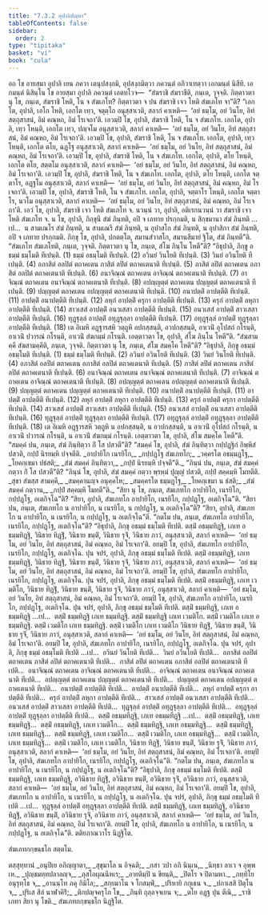 ```yaml
---
title: "7.3.2 อุปาลิปญฺหา"
tableOfContents: false
sidebar:
  order: 2
type: "tipitaka"
basket: "vi"
book: "cula"
---
```



<DynamicBreadcrumb />

<Division number="351" book="cula">

<Paragraph number="1593" book="cula">
อถ โข อายสฺมา อุปาลิ เยน ภควา เตนุปสงฺกมิ, อุปสงฺกมิตฺวา ภควนฺตํ อภิวาเทตฺวา เอกมนฺตํ นิสีทิ. เอกมนฺตํ นิสินฺโน โข อายสฺมา อุปาลิ ภควนฺตํ เอตทโวจ—  “สํฆราชิ สํฆราชีติ, ภนฺเต, วุจฺจติ. กิตฺตาวตา นุ โข, ภนฺเต, สํฆราชิ โหติ, โน จ สํฆเภโท? กิตฺตาวตา จ ปน สํฆราชิ เจว โหติ สํฆเภโท จา”ติ?
</Paragraph>

<Paragraph number="1594" book="cula">
“เอกโต, อุปาลิ, เอโก โหติ, เอกโต เทฺว, จตุตฺโถ อนุสฺสาเวติ, สลากํ คาเหติ—  ‘อยํ ธมฺโม, อยํ วินโย, อิทํ สตฺถุสาสนํ, อิมํ คณฺหถ, อิมํ โรเจถา’ติ. เอวมฺปิ โข, อุปาลิ, สํฆราชิ โหติ, โน จ สํฆเภโท. เอกโต, อุปาลิ, เทฺว โหนฺติ, เอกโต เทฺว, ปญฺจโม อนุสฺสาเวติ, สลากํ คาเหติ—  ‘อยํ ธมฺโม, อยํ วินโย, อิทํ สตฺถุสาสนํ, อิมํ คณฺหถ, อิมํ โรเจถา’ติ. เอวมฺปิ โข, อุปาลิ, สํฆราชิ โหติ, โน จ สํฆเภโท. เอกโต, อุปาลิ, เทฺว โหนฺติ, เอกโต ตโย, ฉฏฺโฐ อนุสฺสาเวติ, สลากํ คาเหติ—  ‘อยํ ธมฺโม, อยํ วินโย, อิทํ สตฺถุสาสนํ, อิมํ คณฺหถ, อิมํ โรเจถา’ติ. เอวมฺปิ โข, อุปาลิ, สํฆราชิ โหติ, โน จ สํฆเภโท. เอกโต, อุปาลิ, ตโย โหนฺติ, เอกโต ตโย, สตฺตโม อนุสฺสาเวติ, สลากํ คาเหติ—  ‘อยํ ธมฺโม, อยํ วินโย, อิทํ สตฺถุสาสนํ, อิมํ คณฺหถ, อิมํ โรเจถา’ติ. เอวมฺปิ โข, อุปาลิ, สํฆราชิ โหติ, โน จ สํฆเภโท. เอกโต, อุปาลิ, ตโย โหนฺติ, เอกโต จตฺตาโร, อฏฺฐโม อนุสฺสาเวติ, สลากํ คาเหติ—  ‘อยํ ธมฺโม, อยํ วินโย, อิทํ สตฺถุสาสนํ, อิมํ คณฺหถ, อิมํ โรเจถา’ติ. เอวมฺปิ โข, อุปาลิ, สํฆราชิ โหติ, โน จ สํฆเภโท. เอกโต, อุปาลิ, จตฺตาโร โหนฺติ, เอกโต จตฺตาโร, นวโม อนุสฺสาเวติ, สลากํ คาเหติ—  ‘อยํ ธมฺโม, อยํ วินโย, อิทํ สตฺถุสาสนํ, อิมํ คณฺหถ, อิมํ โรเจถา’ติ. เอวํ โข, อุปาลิ, สํฆราชิ เจว โหติ สํฆเภโท จ. นวนฺนํ วา, อุปาลิ, อติเรกนวนฺนํ วา สํฆราชิ เจว โหติ สํฆเภโท จ. น โข, อุปาลิ, ภิกฺขุนี สํฆํ ภินฺทติ, อปิ จ เภทาย ปรกฺกมติ, น สิกฺขมานา สํฆํ ภินฺทติ …เป…  น สามเณโร สํฆํ ภินฺทติ, น สามเณรี สํฆํ ภินฺทติ, น อุปาสโก สํฆํ ภินฺทติ, น อุปาสิกา สํฆํ ภินฺทติ, อปิ จ เภทาย ปรกฺกมติ. ภิกฺขุ โข, อุปาลิ, ปกตตฺโต, สมานสํวาสโก, สมานสีมายํ ฐิโต, สํฆํ ภินฺทตี”ติ.
</Paragraph>

</Division>
<Division number="352" book="cula">

<Paragraph number="1595" book="cula">
“สํฆเภโท สํฆเภโทติ, ภนฺเต, วุจฺจติ. กิตฺตาวตา นุ โข, ภนฺเต, สํโฆ ภินฺโน โหตี”ติ?
</Paragraph>

<Paragraph number="1596" book="cula">
“อิธุปาลิ, ภิกฺขู อธมฺมํ ธมฺโมติ ทีเปนฺติ. (1)
</Paragraph>

<Paragraph number="1597" book="cula">
ธมฺมํ อธมฺโมติ ทีเปนฺติ. (2)
</Paragraph>

<Paragraph number="1598" book="cula">
อวินยํ วินโยติ ทีเปนฺติ. (3)
</Paragraph>

<Paragraph number="1599" book="cula">
วินยํ อวินโยติ ทีเปนฺติ. (4)
</Paragraph>

<Paragraph number="1600" book="cula">
อภาสิตํ อลปิตํ ตถาคเตน ภาสิตํ ลปิตํ ตถาคเตนาติ ทีเปนฺติ. (5)
</Paragraph>

<Paragraph number="1601" book="cula">
ภาสิตํ ลปิตํ ตถาคเตน อภาสิตํ อลปิตํ ตถาคเตนาติ ทีเปนฺติ. (6)
</Paragraph>

<Paragraph number="1602" book="cula">
อนาจิณฺณํ ตถาคเตน อาจิณฺณํ ตถาคเตนาติ ทีเปนฺติ. (7)
</Paragraph>

<Paragraph number="1603" book="cula">
อาจิณฺณํ ตถาคเตน อนาจิณฺณํ ตถาคเตนาติ ทีเปนฺติ. (8)
</Paragraph>

<Paragraph number="1604" book="cula">
อปญฺญตฺตํ ตถาคเตน ปญฺญตฺตํ ตถาคเตนาติ ทีเปนฺติ. (9)
</Paragraph>

<Paragraph number="1605" book="cula">
ปญฺญตฺตํ ตถาคเตน อปญฺญตฺตํ ตถาคเตนาติ ทีเปนฺติ. (10)
</Paragraph>

<Paragraph number="1606" book="cula">
อนาปตฺติํ อาปตฺตีติ ทีเปนฺติ. (11)
</Paragraph>

<Paragraph number="1607" book="cula">
อาปตฺติํ อนาปตฺตีติ ทีเปนฺติ. (12)
</Paragraph>

<Paragraph number="1608" book="cula">
ลหุกํ อาปตฺติํ ครุกา อาปตฺตีติ ทีเปนฺติ. (13)
</Paragraph>

<Paragraph number="1609" book="cula">
ครุกํ อาปตฺติํ ลหุกา อาปตฺตีติ ทีเปนฺติ. (14)
</Paragraph>

<Paragraph number="1610" book="cula">
สาวเสสํ อาปตฺติํ อนวเสสา อาปตฺตีติ ทีเปนฺติ. (15)
</Paragraph>

<Paragraph number="1611" book="cula">
อนวเสสํ อาปตฺติํ สาวเสสา อาปตฺตีติ ทีเปนฺติ. (16)
</Paragraph>

<Paragraph number="1612" book="cula">
ทุฏฺฐุลฺลํ อาปตฺติํ อทุฏฺฐุลฺลา อาปตฺตีติ ทีเปนฺติ. (17)
</Paragraph>

<Paragraph number="1613" book="cula">
อทุฏฺฐุลฺลํ อาปตฺติํ ทุฏฺฐุลฺลา อาปตฺตีติ ทีเปนฺติ. (18)
</Paragraph>

<Paragraph number="1614" book="cula">
เต อิเมหิ อฏฺฐารสหิ วตฺถูหิ อปกสฺสนฺติ, อวปกสฺสนฺติ, อาเวนิํ อุโปสถํ กโรนฺติ, อาเวนิํ ปวารณํ กโรนฺติ, อาเวนิํ สํฆกมฺมํ กโรนฺติ. เอตฺตาวตา โข, อุปาลิ, สํโฆ ภินฺโน โหตี”ติ.
</Paragraph>

</Division>
<Division number="353" book="cula">

<Paragraph number="1615" book="cula">
“สํฆสามคฺคี สํฆสามคฺคีติ, ภนฺเต, วุจฺจติ. กิตฺตาวตา นุ โข, ภนฺเต, สํโฆ สมคฺโค โหตี”ติ?
</Paragraph>

<Paragraph number="1616" book="cula">
“อิธุปาลิ, ภิกฺขู อธมฺมํ อธมฺโมติ ทีเปนฺติ. (1)
</Paragraph>

<Paragraph number="1617" book="cula">
ธมฺมํ ธมฺโมติ ทีเปนฺติ. (2)
</Paragraph>

<Paragraph number="1618" book="cula">
อวินยํ อวินโยติ ทีเปนฺติ. (3)
</Paragraph>

<Paragraph number="1619" book="cula">
วินยํ วินโยติ ทีเปนฺติ. (4)
</Paragraph>

<Paragraph number="1620" book="cula">
อภาสิตํ อลปิตํ ตถาคเตน อภาสิตํ อลปิตํ ตถาคเตนาติ ทีเปนฺติ. (5)
</Paragraph>

<Paragraph number="1621" book="cula">
ภาสิตํ ลปิตํ ตถาคเตน ภาสิตํ ลปิตํ ตถาคเตนาติ ทีเปนฺติ. (6)
</Paragraph>

<Paragraph number="1622" book="cula">
อนาจิณฺณํ ตถาคเตน อนาจิณฺณํ ตถาคเตนาติ ทีเปนฺติ. (7)
</Paragraph>

<Paragraph number="1623" book="cula">
อาจิณฺณํ ตถาคเตน อาจิณฺณํ ตถาคเตนาติ ทีเปนฺติ. (8)
</Paragraph>

<Paragraph number="1624" book="cula">
อปญฺญตฺตํ ตถาคเตน อปญฺญตฺตํ ตถาคเตนาติ ทีเปนฺติ. (9)
</Paragraph>

<Paragraph number="1625" book="cula">
ปญฺญตฺตํ ตถาคเตน ปญฺญตฺตํ ตถาคเตนาติ ทีเปนฺติ. (10)
</Paragraph>

<Paragraph number="1626" book="cula">
อนาปตฺติํ อนาปตฺตีติ ทีเปนฺติ. (11)
</Paragraph>

<Paragraph number="1627" book="cula">
อาปตฺติํ อาปตฺตีติ ทีเปนฺติ. (12)
</Paragraph>

<Paragraph number="1628" book="cula">
ลหุกํ อาปตฺติํ ลหุกา อาปตฺตีติ ทีเปนฺติ. (13)
</Paragraph>

<Paragraph number="1629" book="cula">
ครุกํ อาปตฺติํ ครุกา อาปตฺตีติ ทีเปนฺติ. (14)
</Paragraph>

<Paragraph number="1630" book="cula">
สาวเสสํ อาปตฺติํ สาวเสสา อาปตฺตีติ ทีเปนฺติ. (15)
</Paragraph>

<Paragraph number="1631" book="cula">
อนวเสสํ อาปตฺติํ อนวเสสา อาปตฺตีติ ทีเปนฺติ. (16)
</Paragraph>

<Paragraph number="1632" book="cula">
ทุฏฺฐุลฺลํ อาปตฺติํ ทุฏฺฐุลฺลา อาปตฺตีติ ทีเปนฺติ. (17)
</Paragraph>

<Paragraph number="1633" book="cula">
อทุฏฺฐุลฺลํ อาปตฺติํ อทุฏฺฐุลฺลา อาปตฺตีติ ทีเปนฺติ. (18)
</Paragraph>

<Paragraph number="1634" book="cula">
เต อิเมหิ อฏฺฐารสหิ วตฺถูหิ น อปกสฺสนฺติ, น อวปกสฺสนฺติ, น อาเวนิํ อุโปสถํ กโรนฺติ, น อาเวนิํ ปวารณํ กโรนฺติ, น อาเวนิํ สํฆกมฺมํ กโรนฺติ. เอตฺตาวตา โข, อุปาลิ, สํโฆ สมคฺโค โหตี”ติ.
</Paragraph>

</Division>
<Division number="354" book="cula">

<Paragraph number="1635" book="cula">
“สมคฺคํ ปน, ภนฺเต, สํฆํ ภินฺทิตฺวา กิํ โส ปสวตี”ติ? “สมคฺคํ โข, อุปาลิ, สํฆํ ภินฺทิตฺวา กปฺปฏฺฐิกํ กิพฺพิสํ ปสวติ, กปฺปํ นิรยมฺหิ ปจฺจตีติ.
</Paragraph>

<Paragraph number="1636" type="verses" book="cula">
_อาปายิโก เนรยิโก,_  
_กปฺปฏฺโฐ สํฆเภทโก;_  
_วคฺครโต อธมฺมฏฺโฐ,_  
_โยคกฺเขมา ปธํสติ;_  
_สํฆํ สมคฺคํ ภินฺทิตฺวา,_  
_กปฺปํ นิรยมฺหิ ปจฺจตี”ติ._  

</Paragraph>

<Paragraph number="1637" book="cula">
“ภินฺนํ ปน, ภนฺเต, สํฆํ สมคฺคํ กตฺวา กิํ โส ปสวตี”ติ? “ภินฺนํ โข, อุปาลิ, สํฆํ สมคฺคํ กตฺวา พฺรหฺมํ ปุญฺญํ ปสวติ, กปฺปํ สคฺคมฺหิ โมทตีติ.
</Paragraph>

<Paragraph number="1638" type="verses" book="cula">
_สุขา สํฆสฺส สามคฺคี,_  
_สมคฺคานญฺจ อนุคฺคโห;_  
_สมคฺครโต ธมฺมฏฺโฐ,_  
_โยคกฺเขมา น ธํสติ;_  
_สํฆํ สมคฺคํ กตฺวาน,_  
_กปฺปํ สคฺคมฺหิ โมทตี”ติ._  

</Paragraph>

</Division>
<Division number="355" book="cula">

<Paragraph number="1639" book="cula">
“สิยา นุ โข, ภนฺเต, สํฆเภทโก อาปายิโก, เนรยิโก, กปฺปฏฺโฐ, อเตกิจฺโฉ”ติ? “สิยา, อุปาลิ, สํฆเภทโก อาปายิโก, เนรยิโก, กปฺปฏฺโฐ, อเตกิจฺโฉ”ติ.
</Paragraph>

<Paragraph number="1640" book="cula">
“สิยา ปน, ภนฺเต, สํฆเภทโก น อาปายิโก, น เนรยิโก, น กปฺปฏฺโฐ, น อเตกิจฺโฉ”ติ? “สิยา, อุปาลิ, สํฆเภทโก น อาปายิโก, น เนรยิโก, น กปฺปฏฺโฐ, น อเตกิจฺโฉ”ติ.
</Paragraph>

<Paragraph number="1641" book="cula">
“กตโม ปน, ภนฺเต, สํฆเภทโก อาปายิโก, เนรยิโก, กปฺปฏฺโฐ, อเตกิจฺโฉ”ติ? “อิธุปาลิ, ภิกฺขุ อธมฺมํ ธมฺโมติ ทีเปติ. ตสฺมิํ อธมฺมทิฏฺฐิ, เภเท อธมฺมทิฏฺฐิ, วินิธาย ทิฏฺฐิํ, วินิธาย ขนฺติํ, วินิธาย รุจิํ, วินิธาย ภาวํ, อนุสฺสาเวติ, สลากํ คาเหติ—  ‘อยํ ธมฺโม, อยํ วินโย, อิทํ สตฺถุสาสนํ, อิมํ คณฺหถ, อิมํ โรเจถา’ติ. อยมฺปิ โข, อุปาลิ, สํฆเภทโก อาปายิโก, เนรยิโก, กปฺปฏฺโฐ, อเตกิจฺโฉ.
</Paragraph>

<Paragraph number="1642" book="cula">
ปุน จปรํ, อุปาลิ, ภิกฺขุ อธมฺมํ ธมฺโมติ ทีเปติ. ตสฺมิํ อธมฺมทิฏฺฐิ, เภเท ธมฺมทิฏฺฐิ, วินิธาย ทิฏฺฐิํ, วินิธาย ขนฺติํ, วินิธาย รุจิํ, วินิธาย ภาวํ, อนุสฺสาเวติ, สลากํ คาเหติ—  ‘อยํ ธมฺโม, อยํ วินโย, อิทํ สตฺถุสาสนํ, อิมํ คณฺหถ, อิมํ โรเจถา’ติ. อยมฺปิ โข, อุปาลิ, สํฆเภทโก อาปายิโก, เนรยิโก, กปฺปฏฺโฐ, อเตกิจฺโฉ.
</Paragraph>

<Paragraph number="1643" book="cula">
ปุน จปรํ, อุปาลิ, ภิกฺขุ อธมฺมํ ธมฺโมติ ทีเปติ. ตสฺมิํ อธมฺมทิฏฺฐิ, เภเท เวมติโก, วินิธาย ทิฏฺฐิํ, วินิธาย ขนฺติํ, วินิธาย รุจิํ, วินิธาย ภาวํ, อนุสฺสาเวติ, สลากํ คาเหติ—  ‘อยํ ธมฺโม, อยํ วินโย, อิทํ สตฺถุสาสนํ, อิมํ คณฺหถ, อิมํ โรเจถา’ติ. อยมฺปิ โข, อุปาลิ, สํฆเภทโก อาปายิโก, เนรยิโก, กปฺปฏฺโฐ, อเตกิจฺโฉ.
</Paragraph>

<Paragraph number="1644" book="cula">
ปุน จปรํ, อุปาลิ, ภิกฺขุ อธมฺมํ ธมฺโมติ ทีเปติ. ตสฺมิํ ธมฺมทิฏฺฐิ, เภเท อธมฺมทิฏฺฐิ …เป…  ตสฺมิํ ธมฺมทิฏฺฐิ เภเท ธมฺมทิฏฺฐิ. ตสฺมิํ ธมฺมทิฏฺฐิ เภเท เวมติโก. ตสฺมิํ เวมติโก เภเท อธมฺมทิฏฺฐิ. ตสฺมิํ เวมติโก เภเท ธมฺมทิฏฺฐิ. ตสฺมิํ เวมติโก เภเท เวมติโก วินิธาย ทิฏฺฐิํ, วินิธาย ขนฺติํ, วินิธาย รุจิํ, วินิธาย ภาวํ, อนุสฺสาเวติ, สลากํ คาเหติ—  ‘อยํ ธมฺโม, อยํ วินโย, อิทํ สตฺถุสาสนํ, อิมํ คณฺหถ, อิมํ โรเจถา’ติ. อยมฺปิ โข, อุปาลิ, สํฆเภทโก อาปายิโก, เนรยิโก, กปฺปฏฺโฐ, อเตกิจฺโฉ.
</Paragraph>

<Paragraph number="1645" book="cula">
ปุน จปรํ, อุปาลิ, ภิกฺขุ ธมฺมํ อธมฺโมติ ทีเปติ …เป…  อวินยํ วินโยติ ทีเปติ…  วินยํ อวินโยติ ทีเปติ…  อภาสิตํ อลปิตํ ตถาคเตน ภาสิตํ ลปิตํ ตถาคเตนาติ ทีเปติ…  ภาสิตํ ลปิตํ ตถาคเตน อภาสิตํ อลปิตํ ตถาคเตนาติ ทีเปติ…  อนาจิณฺณํ ตถาคเตน อาจิณฺณํ ตถาคเตนาติ ทีเปติ…  อาจิณฺณํ ตถาคเตน อนาจิณฺณํ ตถาคเตนาติ ทีเปติ…  อปญฺญตฺตํ ตถาคเตน ปญฺญตฺตํ ตถาคเตนาติ ทีเปติ…  ปญฺญตฺตํ ตถาคเตน อปญฺญตฺตํ ตถาคเตนาติ ทีเปติ…  อนาปตฺติํ อาปตฺตีติ ทีเปติ…  อาปตฺติํ อนาปตฺตีติ ทีเปติ…  ลหุกํ อาปตฺติํ ครุกา อาปตฺตีติ ทีเปติ…  ครุกํ อาปตฺติํ ลหุกา อาปตฺตีติ ทีเปติ…  สาวเสสํ อาปตฺติํ อนวเสสา อาปตฺตีติ ทีเปติ…  อนวเสสํ อาปตฺติํ สาวเสสา อาปตฺตีติ ทีเปติ…  ทุฏฺฐุลฺลํ อาปตฺติํ อทุฏฺฐุลฺลา อาปตฺตีติ ทีเปติ…  อทุฏฺฐุลฺลํ อาปตฺติํ ทุฏฺฐุลฺลา อาปตฺตีติ ทีเปติ…  ตสฺมิํ อธมฺมทิฏฺฐิ, เภเท อธมฺมทิฏฺฐิ …เป…  ตสฺมิํ อธมฺมทิฏฺฐิ, เภเท ธมฺมทิฏฺฐิ…  ตสฺมิํ อธมฺมทิฏฺฐิ, เภเท เวมติโก…  ตสฺมิํ ธมฺมทิฏฺฐิ, เภเท อธมฺมทิฏฺฐิ…  ตสฺมิํ ธมฺมทิฏฺฐิ, เภเท ธมฺมทิฏฺฐิ…  ตสฺมิํ ธมฺมทิฏฺฐิ, เภเท เวมติโก…  ตสฺมิํ เวมติโก, เภเท อธมฺมทิฏฺฐิ…  ตสฺมิํ เวมติโก, เภเท ธมฺมทิฏฺฐิ…  ตสฺมิํ เวมติโก, เภเท เวมติโก, วินิธาย ทิฏฺฐิํ, วินิธาย ขนฺติํ, วินิธาย รุจิํ, วินิธาย ภาวํ, อนุสฺสาเวติ, สลากํ คาเหติ—  ‘อยํ ธมฺโม, อยํ วินโย, อิทํ สตฺถุสาสนํ, อิมํ คณฺหถ, อิมํ โรเจถา’ติ. อยมฺปิ โข, อุปาลิ, สํฆเภทโก อาปายิโก, เนรยิโก, กปฺปฏฺโฐ, อเตกิจฺโฉ”ติ.
</Paragraph>

<Paragraph number="1646" book="cula">
“กตโม ปน, ภนฺเต, สํฆเภทโก น อาปายิโก, น เนรยิโก, น กปฺปฏฺโฐ, น อเตกิจฺโฉ”ติ? “อิธุปาลิ, ภิกฺขุ อธมฺมํ ธมฺโมติ ทีเปติ. ตสฺมิํ ธมฺมทิฏฺฐิ, เภเท ธมฺมทิฏฺฐิ, อวินิธาย ทิฏฺฐิํ, อวินิธาย ขนฺติํ, อวินิธาย รุจิํ, อวินิธาย ภาวํ, อนุสฺสาเวติ, สลากํ คาเหติ—  ‘อยํ ธมฺโม, อยํ วินโย, อิทํ สตฺถุสาสนํ, อิมํ คณฺหถ, อิมํ โรเจถา’ติ. อยมฺปิ โข, อุปาลิ, สํฆเภทโก น อาปายิโก, น เนรยิโก, น กปฺปฏฺโฐ, น อเตกิจฺโฉ.
</Paragraph>

<Paragraph number="1647" book="cula">
ปุน จปรํ, อุปาลิ, ภิกฺขุ ธมฺมํ อธมฺโมติ ทีเปติ …เป…  ทุฏฺฐุลฺลํ อาปตฺติํ อทุฏฺฐุลฺลา อาปตฺตีติ ทีเปติ. ตสฺมิํ ธมฺมทิฏฺฐิ, เภเท ธมฺมทิฏฺฐิ, อวินิธาย ทิฏฺฐิํ, อวินิธาย ขนฺติํ, อวินิธาย รุจิํ, อวินิธาย ภาวํ, อนุสฺสาเวติ, สลากํ คาเหติ—  ‘อยํ ธมฺโม, อยํ วินโย, อิทํ สตฺถุสาสนํ, อิมํ คณฺหถ, อิมํ โรเจถา’ติ. อยมฺปิ โข, อุปาลิ, สํฆเภทโก น อาปายิโก, น เนรยิโก, น กปฺปฏฺโฐ, น อเตกิจฺโฉ”ติ.

</Paragraph>
</Division>

<Paragraph number="1648" type="center" book="cula">
ตติยภาณวาโร นิฏฺฐิโต.

  
สํฆเภทกกฺขนฺธโก สตฺตโม.



</Paragraph>

<Paragraph number="1649" type="center" book="cula">
ตสฺสุทฺทานํ


</Paragraph>

<Paragraph number="1650" type="verses" book="cula">
_อนุปิเย อภิญฺญาตา,_  
_สุขุมาโล น อิจฺฉติ;_  
_กสา วปา อภิ นินฺเน,_  
_นิทฺธา ลาเว จ อุพฺพเห._  

</Paragraph>

<Paragraph number="1651" type="verses" book="cula">
_ปุญฺชมทฺทปลาลญฺจ,_  
_ภุสโอผุณนีหเร;_  
_อายติมฺปิ น ขียนฺติ,_  
_ปิตโร จ ปิตามหา._  

</Paragraph>

<Paragraph number="1652" type="verses" book="cula">
_ภทฺทิโย อนุรุทฺโธ จ,_  
_อานนฺโท ภคุ กิมิโล;_  
_สกฺยมาโน จ โกสมฺพิํ,_  
_ปริหายิ กกุเธน จ._  

</Paragraph>

<Paragraph number="1653" type="verses" book="cula">
_ปกาเสสิ ปิตุโน จ,_  
_ปุริเส สิลํ นาฬาคิริํ;_  
_ติกปญฺจครุโก โข,_  
_ภินฺทิ ถุลฺลจฺจเยน จ;_  
_ตโย อฏฺฐ ปุน ตีณิ,_  
_ราชิ เภทา สิยา นุ โขติ._  


</Paragraph>

<Paragraph number="1654" type="center" book="cula">
สํฆเภทกกฺขนฺธโก นิฏฺฐิโต.
</Paragraph>